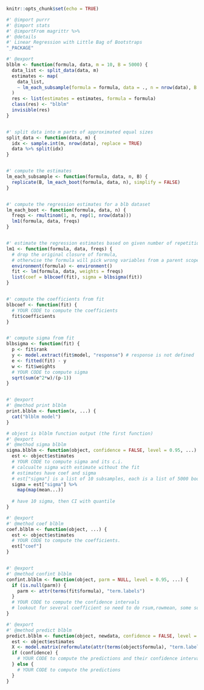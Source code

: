 ```{r setup, include=FALSE}
knitr::opts_chunk$set(echo = TRUE)
```

```{r}
#' @import purrr
#' @import stats
#' @importFrom magrittr %>%
#' @details
#' Linear Regression with Little Bag of Bootstraps
"_PACKAGE"

#' @export
blblm <- function(formula, data, m = 10, B = 5000) {
  data_list <- split_data(data, m)
  estimates <- map(
    data_list,
    ~ lm_each_subsample(formula = formula, data = ., n = nrow(data), B = B)
  )
  res <- list(estimates = estimates, formula = formula)
  class(res) <- "blblm"
  invisible(res)
}


#' split data into m parts of approximated equal sizes
split_data <- function(data, m) {
  idx <- sample.int(m, nrow(data), replace = TRUE)
  data %>% split(idx)
}


#' compute the estimates
lm_each_subsample <- function(formula, data, n, B) {
  replicate(B, lm_each_boot(formula, data, n), simplify = FALSE)
}


#' compute the regression estimates for a blb dataset
lm_each_boot <- function(formula, data, n) {
  freqs <- rmultinom(1, n, rep(1, nrow(data)))
  lm1(formula, data, freqs)
}


#' estimate the regression estimates based on given number of repetitions
lm1 <- function(formula, data, freqs) {
  # drop the original closure of formula,
  # otherwise the formula will pick wrong variables from a parent scope.
  environment(formula) <- environment()
  fit <- lm(formula, data, weights = freqs)
  list(coef = blbcoef(fit), sigma = blbsigma(fit))
}


#' compute the coefficients from fit
blbcoef <- function(fit) {
  # YOUR CODE to compute the coefficients
  fit$coefficients
}


#' compute sigma from fit
blbsigma <- function(fit) {
  p <- fit$rank
  y <- model.extract(fit$model, "response") # response is not defined
  e <- fitted(fit) - y
  w <- fit$weights
  # YOUR CODE to compute sigma
  sqrt(sum(e^2*w)/(p-1))
}


#' @export
#' @method print blblm
print.blblm <- function(x, ...) {
  cat("blblm model")
}

# objest is blblm function output (the first function)
#' @export
#' @method sigma blblm
sigma.blblm <- function(object, confidence = FALSE, level = 0.95, ...) {
  est <- object$estimates
  # YOUR CODE to compute sigma and its c.i.
  # calcualte sigma with estimate without the fit
  # estimates have coef and sigma
  # est["sigma"] is a list of 10 subsamples, each is a list of 5000 bootstraps
  sigma = est["sigma"] %>%
    map(map(mean...))
  
  # have 10 sigma, then CI with quantile
}

#' @export
#' @method coef blblm
coef.blblm <- function(object, ...) {
  est <- object$estimates
  # YOUR CODE to compute the coefficients.
  est["coef"]
}


#' @export
#' @method confint blblm
confint.blblm <- function(object, parm = NULL, level = 0.95, ...) {
  if (is.null(parm)) {
    parm <- attr(terms(fit$formula), "term.labels")
  }
  # YOUR CODE to compute the confidence intervals
  # lookout for several coefficient so need to do rsum,rowmean, some sort of a matrix
}

#' @export
#' @method predict blblm
predict.blblm <- function(object, newdata, confidence = FALSE, level = 0.95, ...) {
  est <- object$estimates
  X <- model.matrix(reformulate(attr(terms(object$formula), "term.labels")), newdata)
  if (confidence) {
    # YOUR CODE to compute the predictions and their confidence intervals
  } else {
    # YOUR CODE to compute the predictions
  }
}
```


